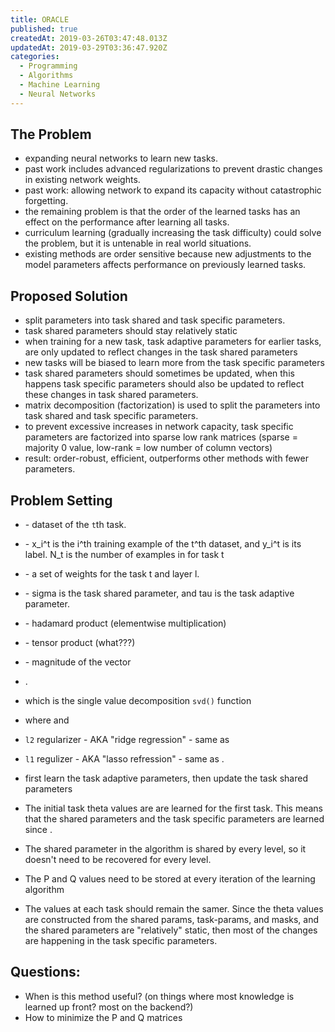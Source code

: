 ```yaml
---
title: ORACLE
published: true
createdAt: 2019-03-26T03:47:48.013Z
updatedAt: 2019-03-29T03:36:47.920Z
categories:
  - Programming
  - Algorithms
  - Machine Learning
  - Neural Networks
---
```


## The Problem

- expanding neural networks to learn new tasks.
- past work includes advanced regularizations to prevent drastic changes in existing network weights.
- past work: allowing network to expand its capacity without catastrophic forgetting.
- the remaining problem is that the order of the learned tasks has an effect on the performance after learning all
  tasks.
- curriculum learning (gradually increasing the task difficulty) could solve the problem, but it is untenable in real
  world situations.
- existing methods are order sensitive because new adjustments to the model parameters affects performance on previously
  learned tasks.

## Proposed Solution

- split parameters into task shared and task specific parameters.
- task shared parameters should stay relatively static
- when training for a new task, task adaptive parameters for earlier tasks, are only updated to reflect changes in the
  task shared parameters
- new tasks will be biased to learn more from the task specific parameters
- task shared parameters should sometimes be updated, when this happens task specific parameters should also be updated
  to reflect these changes in task shared parameters.
- matrix decomposition (factorization) is used to split the parameters into task shared and task specific parameters.
- to prevent excessive increases in network capacity, task specific parameters are factorized into sparse low rank
  matrices (sparse = majority 0 value, low-rank = low number of column vectors)
- result: order-robust, efficient, outperforms other methods with fewer parameters.

## Problem Setting

- <InlineMath math="D_t"/> - dataset of the `t`th task.
- <InlineMath math="\{x^i_t, y^i_t\}_{i=1}^{N_t}" /> - x_i^t is the i^th training example of the t^th dataset, and y_i^t
  is its label. N_t is the number of examples in for task t
- <InlineMath math="\Theta_t = {\theta^l_t}" /> - a set of weights for the task t and layer l.
- <InlineMath math="\theta_t = \sigma + \tau_t" /> - sigma is the task shared parameter, and tau is the task adaptive
  parameter.
- <InlineMath math="\odot" /> - hadamard product (elementwise multiplication)
- <InlineMath math="\otimes" /> - tensor product  (what???)
- <InlineMath math="|| \sigma ||" />  - magnitude of the vector <InlineMath math="sqrt(sum(sigma .* sigma))" />
- <InlineMath math="|| \sigma ||_p = (\sum_{i=1}^n |x_i|^p)^{1/p}" />.
- <InlineMath math="\sigma^{(t - 1)} = U \Sigma V^T" /> which is the single value decomposition `svd()` function
- <InlineMath math="\tau_t = P_t Q_t" /> where <InlineMath math="P_t = U \Sigma^{1/2}" /> and <InlineMath math="Q_t = V \Sigma^{1/2}" />
- `l2` regularizer - AKA "ridge regression" <InlineMath math="\lambda \sum_{j=1}^P \theta_j^2" /> - same as <InlineMath
  math="|| \theta ||_2^2"/>
- `l1` regulizer - AKA "lasso refression" <InlineMath math="\lambda \sum_{j=1}^P | \theta_j |" /> - same as <InlineMath
  math="|| \theta ||_1 " />.
- first learn the task adaptive parameters, then update the task shared parameters

- The initial task theta values are are learned for the first task. This means that the shared parameters and the task
  specific parameters are learned since <InlineMath math="\theta_t = \sigma + \tau_t" />.
- The shared parameter <InlineMath math="\sigma^{(t - 1)}" /> in the algorithm is shared by every level, so it doesn't
  need to be recovered for every level.
- The P and Q values need to be stored at every iteration of the learning algorithm
- The <InlineMath math="\theta" /> values at each task should remain the samer. Since the theta values are
  constructed from the shared params, task-params, and masks, and the shared parameters are "relatively" static,
  then most of the changes are happening in the task specific parameters.

## Questions:

- When is this method useful? (on things where most knowledge is learned up front? most on the backend?)
- How to minimize the P and Q matrices
